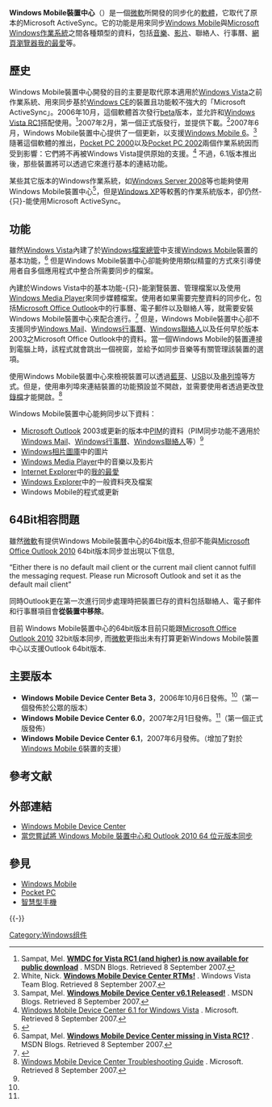 {{noteTA
|G1=IT
|G2=Windows
}}
{{Infobox Windows component
|name              = Windows Mobile裝置中心
|logo              = Windows Mobile Device Center logo.png
|screenshot        = WMDC.png
|caption           = Windows Mobile裝置中心運行於[[Windows_Vista|Windows Vista]]
|included_with     =
|replaces          = Microsoft ActiveSync
|replaced_by       =
|related_components =
}}

'''Windows Mobile裝置中心'''（{{lang-en|Windows Mobile Device Center}}）是一個[[微軟|微軟]]所開發的同步化的[[軟體|軟體]]，它取代了原本的Microsoft ActiveSync。它的功能是用來同步[[Windows_Mobile|Windows Mobile]]與[[Microsoft_Windows|Microsoft Windows]][[作業系統|作業系統]]之間各種類型的資料，包括[[音樂|音樂]]、[[视频|影片]]、聯絡人、行事曆、[[網頁瀏覽器|網頁瀏覽器]][[我的最愛|我的最愛]]等。

== 歷史 ==
Windows Mobile裝置中心開發的目的主要是取代原本適用於[[Windows_Vista|Windows Vista]]之前作業系統、用來同步基於[[Windows_CE|Windows CE]]的裝置且功能較不強大的「Microsoft ActiveSync」。2006年10月，這個軟體首次發行[[軟體版本週期#Beta|beta]]版本，並允許和[[Windows_Vista|Windows Vista RC1]]搭配使用。<ref name="Beta">Sampat, Mel. [http://blogs.msdn.com/melsam/archive/2006/10/06/WMDC-for-Vista-RC1-_2800_and-higher_2900_-is-now-available-for-public-download.aspx '''WMDC for Vista RC1 (and higher) is now available for public download'''] {{Wayback|url=http://blogs.msdn.com/melsam/archive/2006/10/06/WMDC-for-Vista-RC1-_2800_and-higher_2900_-is-now-available-for-public-download.aspx |date=20070829060158 }}. MSDN Blogs. Retrieved 8 September 2007.</ref>2007年2月，第一個正式版發行，並提供下載。<ref name="Official">White, Nick. [http://windowsvistablog.com/blogs/windowsvista/archive/2007/02/01/windows-mobile-device-center-rtms.aspx '''Windows Mobile Device Center RTMs!'''] {{Wayback|url=http://windowsvistablog.com/blogs/windowsvista/archive/2007/02/01/windows-mobile-device-center-rtms.aspx |date=20070829095629 }}. Windows Vista Team Blog. Retrieved 8 September 2007.</ref>2007年6月，Windows Mobile裝置中心提供了一個更新，以支援[[Windows_Mobile_6|Windows Mobile 6]]。<ref>Sampat, Mel. [http://blogs.msdn.com/melsam/archive/2007/06/06/windows-mobile-device-center-v6-1-released.aspx '''Windows Mobile Device Center v6.1 Released!'''] {{Wayback|url=http://blogs.msdn.com/melsam/archive/2007/06/06/windows-mobile-device-center-v6-1-released.aspx |date=20070710225108 }}. MSDN Blogs. Retrieved 8 September 2007.</ref> 隨著這個軟體的推出，[[Pocket_PC_2000|Pocket PC 2000]]以及[[Pocket_PC_2002|Pocket PC 2002]]兩個作業系統因而受到影響：它們將不再被Windows Vista提供原始的支援。<ref name="Download">[http://www.microsoft.com/windowsmobile/devicecenter.mspx Windows Mobile Device Center 6.1 for Windows Vista] {{Wayback|url=http://www.microsoft.com/windowsmobile/devicecenter.mspx |date=20101111232128 }}. Microsoft. Retrieved 8 September 2007.</ref> 不過，6.1版本推出後，那些裝置將可以透過它來進行基本的連結功能。

某些其它版本的Windows作業系統，如[[Windows_Server_2008|Windows Server 2008]]等也能夠使用Windows Mobile裝置中心<ref>{{cite web | title=Enable ActiveSync & Windows Mobile Device Center Synchronization on Windows Server 2008 x64 | url=http://capitalhead.com/articles/enable-activesync--windows-mobile-device-center-synchronization-on-windows-server-2008-x64.aspx | work=Enable ActiveSync & Windows Mobile Device Center Synchronization on Windows Server 2008 x64 | date=1900-01-00 | accessdate=2009-06-16 | archive-date=2008-09-27 | archive-url=https://web.archive.org/web/20080927063350/http://capitalhead.com/articles/enable-activesync--windows-mobile-device-center-synchronization-on-windows-server-2008-x64.aspx | dead-url=no }}</ref>，但是[[Windows_XP|Windows XP]]等較舊的作業系統版本，卻仍然-{只}-能使用Microsoft ActiveSync。

== 功能 ==
雖然[[Windows_Vista|Windows Vista]]內建了於[[Windows檔案總管|Windows檔案總管]]中支援[[Windows_Mobile|Windows Mobile]]裝置的基本功能，<ref>Sampat, Mel. [http://blogs.msdn.com/melsam/archive/2006/09/07/Windows-Mobile-Device-Center-missing-in-Vista-RC1_3F00_.aspx '''Windows Mobile Device Center missing in Vista RC1?'''] {{Wayback|url=http://blogs.msdn.com/melsam/archive/2006/09/07/Windows-Mobile-Device-Center-missing-in-Vista-RC1_3F00_.aspx |date=20070620193824 }}. MSDN Blogs. Retrieved 8 September 2007.</ref> 但是Windows Mobile裝置中心卻能夠使用類似精靈的方式來引導使用者自多個應用程式中整合所需要同步的檔案。

內建於Windows Vista中的基本功能-{只}-能瀏覽裝置、管理檔案以及使用[[Windows_Media_Player|Windows Media Player]]來同步媒體檔案。使用者如果需要完整資料的同步化，包括[[Microsoft_Office_Outlook|Microsoft Office Outlook]]中的行事曆、電子郵件以及聯絡人等，就需要安裝Windows Mobile裝置中心來配合進行。<ref>{{Cite web |url=http://www.microsoft.com/windowsmobile/devicecenter.mspx |title=Windows Mobile Device Center |access-date=2009-08-04 |archive-url=https://web.archive.org/web/20101111232128/http://www.microsoft.com/windowsmobile/devicecenter.mspx |archive-date=2010-11-11 |dead-url=yes }}</ref> 但是，Windows Mobile裝置中心卻不支援同步[[Windows_Mail|Windows Mail]]、[[Windows行事曆|Windows行事曆]]、[[Windows聯絡人|Windows聯絡人]]以及任何早於版本2003之Microsoft Office Outlook中的資料。當一個Windows Mobile的裝置連接到電腦上時，該程式就會跳出一個視窗，並給予如同步音樂等有關管理該裝置的選項。

使用Windows Mobile裝置中心來檢視裝置可以透過[[藍芽|藍芽]]、[[USB|USB]]以及[[串列埠|串列埠]]等方式。但是，使用串列埠來連結裝置的功能預設並不開啟，並需要使用者透過更改[[登錄|登錄檔]]才能開啟。<ref name="Troubleshooting">[http://www.microsoft.com/windowsmobile/devicecenter//troubleshooting.mspx Windows Mobile Device Center Troubleshooting Guide] {{Wayback|url=http://www.microsoft.com/windowsmobile/devicecenter//troubleshooting.mspx |date=20080515003624 }}. Microsoft. Retrieved 8 September 2007.</ref>

Windows Mobile裝置中心能夠同步以下資料：
* [[Microsoft_Outlook|Microsoft Outlook]] 2003或更新的版本中[[個人信息管理系統|PIM]]的資料（PIM同步功能不適用於[[Windows_Mail|Windows Mail]]、[[Windows行事曆|Windows行事曆]]、[[Windows聯絡人|Windows聯絡人]]等）<ref name="Troubleshooting" />
* [[Windows相片圖庫|Windows相片圖庫]]中的圖片
* [[Windows_Media_Player|Windows Media Player]]中的音樂以及影片
* [[Internet_Explorer|Internet Explorer]]中的[[書籤_(瀏覽器)|我的最愛]]
* [[Windows_Explorer|Windows Explorer]]中的一般資料夾及檔案
* Windows Mobile的程式或更新

== 64Bit相容問題 ==
雖然[[微軟|微軟]]有提供Windows Mobile裝置中心的64bit版本,但卻不能與[[Microsoft_Office_Outlook_2010|Microsoft Office Outlook 2010]] 64bit版本同步並出現以下信息,

“Either there is no default mail client or the current mail client cannot fulfill the messaging request. Please run Microsoft Outlook and set it as the default mail client”

同時Outlook更在第一次進行同步處理時把裝置巳存的資料包括聯絡人、電子郵件和行事曆項目會'''從裝置中移除'''。

目前 Windows Mobile裝置中心的64bit版本目前只能跟[[Microsoft_Office_Outlook_2010|Microsoft Office Outlook 2010]] 32bit版本同步, 而[[微軟|微軟]]更指出未有打算更新Windows Mobile裝置中心以支援Outlook 64bit版本.

== 主要版本 ==
* '''Windows Mobile Device Center Beta 3'''，2006年10月6日發佈。<ref name="Beta" />（第一個發佈於公眾的版本）
* '''Windows Mobile Device Center 6.0'''，2007年2月1日發佈。<ref name="Official" />（第一個正式版發佈）
* '''Windows Mobile Device Center 6.1'''，2007年6月發佈。（增加了對於[[Windows_Mobile_6|Windows Mobile 6]]裝置的支援）

== 參考文献 ==
{{Reflist|2}}

== 外部連結 ==
* [https://web.archive.org/web/20101111232128/http://www.microsoft.com/windowsmobile/devicecenter.mspx Windows Mobile Device Center]
* [http://support.microsoft.com/kb/980513/zh-tw 當您嘗試將 Windows Mobile 裝置中心和 Outlook 2010 64 位元版本同步] {{Wayback|url=http://support.microsoft.com/kb/980513/zh-tw |date=20140719185058 }}

== 參見 ==
* [[Windows_Mobile|Windows Mobile]]
* [[Pocket_PC|Pocket PC]]
* [[智慧型手機|智慧型手機]]

{{-}}
{{視窗應用程式}}
{{Windows Mobile}}

[[Category:Windows组件|Category:Windows组件]]